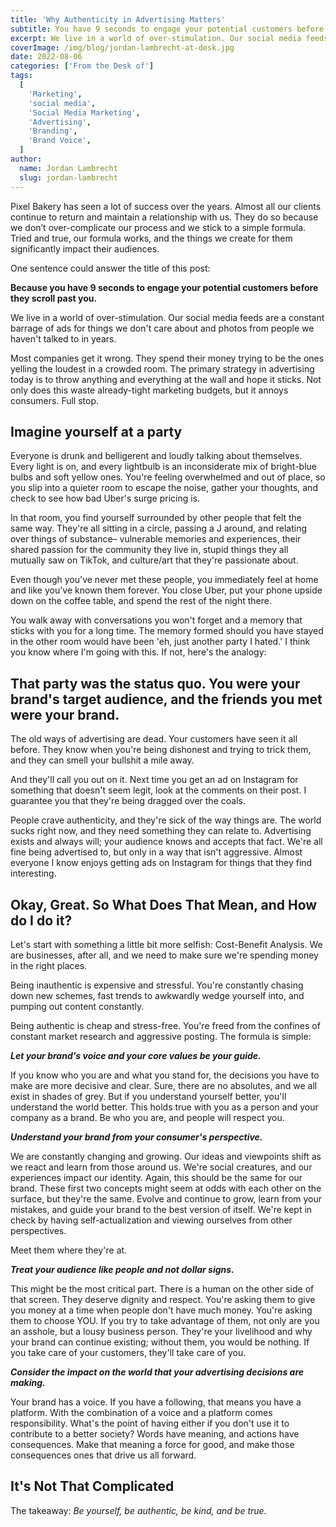 ```yaml
---
title: 'Why Authenticity in Advertising Matters'
subtitle: You have 9 seconds to engage your potential customers before they scroll past you
excerpt: We live in a world of over-stimulation. Our social media feeds are a constant barrage of ads for things we don't care about and photos from people we haven't talked to in years.
coverImage: /img/blog/jordan-lambrecht-at-desk.jpg
date: 2022-08-06
categories: ['From the Desk of']
tags:
  [
    'Marketing',
    'social media',
    'Social Media Marketing',
    'Advertising',
    'Branding',
    'Brand Voice',
  ]
author:
  name: Jordan Lambrecht
  slug: jordan-lambrecht
---
```


Pixel Bakery has seen a lot of success over the years. Almost all our clients continue to return and maintain a relationship with us. They do so because we don’t over-complicate our process and we stick to a simple formula. Tried and true, our formula works, and the things we create for them significantly impact their audiences.

One sentence could answer the title of this post:

**Because you have 9 seconds to engage your potential customers before they scroll past you.**

We live in a world of over-stimulation. Our social media feeds are a constant barrage of ads for things we don't care about and photos from people we haven't talked to in years.

Most companies get it wrong. They spend their money trying to be the ones yelling the loudest in a crowded room. The primary strategy in advertising today is to throw anything and everything at the wall and hope it sticks. Not only does this waste already-tight marketing budgets, but it annoys consumers. Full stop.

## Imagine yourself at a party

Everyone is drunk and belligerent and loudly talking about themselves. Every light is on, and every lightbulb is an inconsiderate mix of bright-blue bulbs and soft yellow ones. You're feeling overwhelmed and out of place, so you slip into a quieter room to escape the noise, gather your thoughts, and check to see how bad Uber's surge pricing is.

In that room, you find yourself surrounded by other people that felt the same way. They're all sitting in a circle, passing a J around, and relating over things of substance– vulnerable memories and experiences, their shared passion for the community they live in, stupid things they all mutually saw on TikTok, and culture/art that they're passionate about.

Even though you've never met these people, you immediately feel at home and like you've known them forever. You close Uber, put your phone upside down on the coffee table, and spend the rest of the night there.

You walk away with conversations you won't forget and a memory that sticks with you for a long time. The memory formed should you have stayed in the other room would have been 'eh, just another party I hated.'
I think you know where I'm going with this. If not, here's the analogy:

## That party was the status quo. You were your brand's target audience, and the friends you met were your brand.

The old ways of advertising are dead. Your customers have seen it all before. They know when you're being dishonest and trying to trick them, and they can smell your bullshit a mile away.

And they'll call you out on it. Next time you get an ad on Instagram for something that doesn't seem legit, look at the comments on their post. I guarantee you that they're being dragged over the coals.

People crave authenticity, and they're sick of the way things are. The world sucks right now, and they need something they can relate to.
Advertising exists and always will; your audience knows and accepts that fact. We're all fine being advertised to, but only in a way that isn't aggressive. Almost everyone I know enjoys getting ads on Instagram for things that they find interesting.

## Okay, Great. So What Does That Mean, and How do I do it?

Let's start with something a little bit more selfish: Cost-Benefit Analysis. We are businesses, after all, and we need to make sure we're spending money in the right places.

Being inauthentic is expensive and stressful. You're constantly chasing down new schemes, fast trends to awkwardly wedge yourself into, and pumping out content constantly.

Being authentic is cheap and stress-free. You're freed from the confines of constant market research and aggressive posting. The formula is simple:

_**Let your brand's voice and your core values be your guide.**_

If you know who you are and what you stand for, the decisions you have to make are more decisive and clear. Sure, there are no absolutes, and we all exist in shades of grey. But if you understand yourself better, you'll understand the world better. This holds true with you as a person and your company as a brand. Be who you are, and people will respect you.

_**Understand your brand from your consumer's perspective.**_

We are constantly changing and growing. Our ideas and viewpoints shift as we react and learn from those around us. We're social creatures, and our experiences impact our identity. Again, this should be the same for our brand. These first two concepts might seem at odds with each other on the surface, but they're the same. Evolve and continue to grow, learn from your mistakes, and guide your brand to the best version of itself. We're kept in check by having self-actualization and viewing ourselves from other perspectives.

Meet them where they're at.

_**Treat your audience like people and not dollar signs.**_

This might be the most critical part. There is a human on the other side of that screen. They deserve dignity and respect. You're asking them to give you money at a time when people don't have much money. You're asking them to choose YOU. If you try to take advantage of them, not only are you an asshole, but a lousy business person. They're your livelihood and why your brand can continue existing; without them, you would be nothing. If you take care of your customers, they'll take care of you.

_**Consider the impact on the world that your advertising decisions are making.**_

Your brand has a voice. If you have a following, that means you have a platform. With the combination of a voice and a platform comes responsibility. What's the point of having either if you don't use it to contribute to a better society? Words have meaning, and actions have consequences. Make that meaning a force for good, and make those consequences ones that drive us all forward.

## It's Not That Complicated

The takeaway:
_Be yourself, be authentic, be kind, and be true._